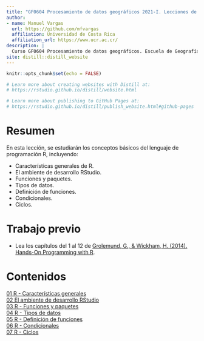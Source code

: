 ```yaml
---
title: "GF0604 Procesamiento de datos geográficos 2021-I. Lecciones de la 06 a la 09"
author: 
- name: Manuel Vargas
  url: https://github.com/mfvargas
  affiliation: Universidad de Costa Rica
  affiliation_url: https://www.ucr.ac.cr/
description: |
  Curso GF0604 Procesamiento de datos geográficos. Escuela de Geografía, Universidad de Costa Rica. Primer ciclo lectivo 2021. Lecciones de la 06 a la 09.
site: distill::distill_website
---
```


```r
knitr::opts_chunk$set(echo = FALSE)

# Learn more about creating websites with Distill at:
# https://rstudio.github.io/distill/website.html

# Learn more about publishing to GitHub Pages at:
# https://rstudio.github.io/distill/publish_website.html#github-pages

```

# Resumen
En esta lección, se estudiarán los conceptos básicos del lenguaje de programación R, incluyendo:

- Características generales de R.
- El ambiente de desarrollo RStudio.
- Funciones y paquetes.
- Tipos de datos.
- Definición de funciones.
- Condicionales.
- Ciclos.

# Trabajo previo
- Lea los capítulos del 1 al 12 de [Grolemund, G., & Wickham, H. (2014). Hands-On Programming with R](https://rstudio-education.github.io/hopr/).

# Contenidos
[01 R - Características generales](01-r-caracteristicas_generales.html)  
[02 El ambiente de desarrollo RStudio](02-rstudio.html)  
[03 R - Funciones y paquetes](03-r-funciones_paquetes.html)  
[04 R - Tipos de datos](04-r-tipos_datos.html)  
[05 R - Definición de funciones](05-r-definicion_funciones.html)  
[06 R - Condicionales](06-r-condicionales.html)  
[07 R - Ciclos](07-r-ciclos.html)  
